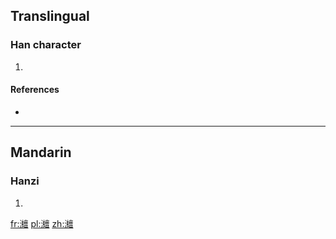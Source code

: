 ==Translingual==

===Han character===
{{Han char|rn=85|rad=水|as=19|sn=22|four=3011<sub>7</sub>|canj=水中戈一 (ELIM), X水中戈一 (XELIM)}}

# {{defn|Han|sort=水19}}

====References====
* {{Han ref|kx=0663.210|dkj=18783|hdz=31795.020|uh=7057|ud=28759|bh=F6EA|bd=63210}}

----

==Mandarin==

===Hanzi===
{{cmn-hanzi|pin=[[shàn]] ([[shan4]])|wg=shan<sup>4</sup>}}

# {{defn|lang=cmn|sort=水19}}

[[fr:灗]]
[[pl:灗]]
[[zh:灗]]